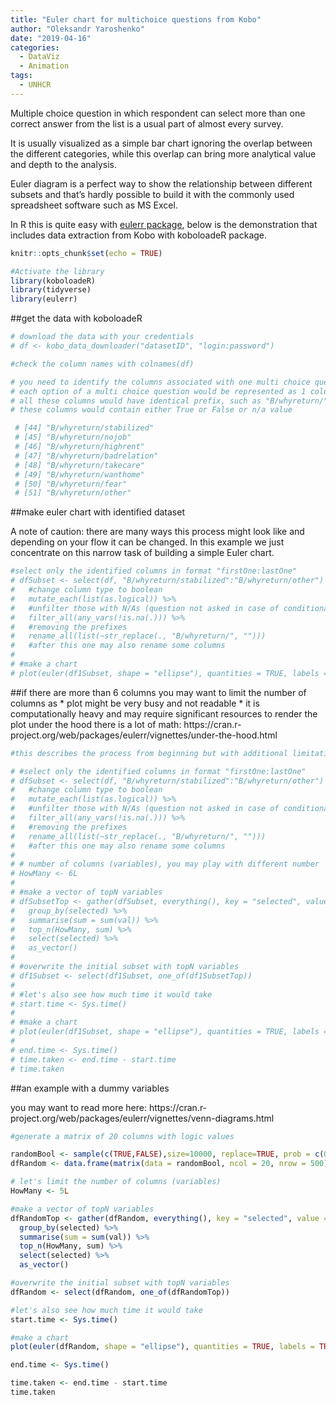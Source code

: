 ```yaml
---
title: "Euler chart for multichoice questions from Kobo"
author: "Oleksandr Yaroshenko"
date: "2019-04-16"
categories:
  - DataViz
  - Animation
tags:
  - UNHCR
---
```




Multiple choice question in which respondent can select more than one correct answer from the list is a usual part of almost every survey.

It is usually visualized as a simple bar chart ignoring the overlap between the different categories, while this overlap can bring more analytical value and depth to the analysis.

Euler diagram is a perfect way to show the relationship between different subsets and that’s hardly possible to build it with the commonly used spreadsheet software such as MS Excel. 


In R this is quite easy with [eulerr package](https://cran.r-project.org/web/packages/eulerr/vignettes/venn-diagrams.html), below is the demonstration that includes data extraction from Kobo with koboloadeR package.




```r
knitr::opts_chunk$set(echo = TRUE)

#Activate the library
library(koboloadeR)
library(tidyverse)
library(eulerr)
```

##get the data with koboloadeR

```r
# download the data with your credentials
# df <- kobo_data_downloader("datasetID", "login:password")

#check the column names with colnames(df)

# you need to identify the columns associated with one multi choice question
# each option of a multi choice question would be represented as 1 column, 
# all these columns would have identical prefix, such as "B/whyreturn/" in the example below.
# these columns would contain either True or False or n/a value

 # [44] "B/whyreturn/stabilized"                                           
 # [45] "B/whyreturn/nojob"                                                
 # [46] "B/whyreturn/highrent"                                             
 # [47] "B/whyreturn/badrelation"                                          
 # [48] "B/whyreturn/takecare"                                             
 # [49] "B/whyreturn/wanthome"                                             
 # [50] "B/whyreturn/fear"                                                 
 # [51] "B/whyreturn/other"

```

##make euler chart with identified dataset

A note of caution: there are many ways this process might look like and depending on your flow it can be changed.
In this example we just concentrate on this narrow task of building a simple Euler chart.


```r
#select only the identified columns in format "firstOne:lastOne"
# dfSubset <- select(df, "B/whyreturn/stabilized":"B/whyreturn/other") %>% 
#   #change column type to boolean
#   mutate_each(list(as.logical)) %>%
#   #unfilter those with N/As (question not asked in case of conditional flow)
#   filter_all(any_vars(!is.na(.))) %>%
#   #removing the prefixes
#   rename_all(list(~str_replace(., "B/whyreturn/", "")))
#   #after this one may also rename some columns
# 
# #make a chart
# plot(euler(df1Subset, shape = "ellipse"), quantities = TRUE, labels = TRUE, legend = TRUE, main = "here be the title")

```

##if there are more than 6 columns
you may want to limit the number of columns as
* plot might be very busy and not readable
* it is computationally heavy and may require significant resources to render the plot
under the hood there is a lot of math:
https://cran.r-project.org/web/packages/eulerr/vignettes/under-the-hood.html 

```r
#this describes the process from beginning but with additional limitation on the number of columns

# #select only the identified columns in format "firstOne:lastOne"
# dfSubset <- select(df, "B/whyreturn/stabilized":"B/whyreturn/other") %>% 
#   #change column type to boolean
#   mutate_each(list(as.logical)) %>%
#   #unfilter those with N/As (question not asked in case of conditional flow)
#   filter_all(any_vars(!is.na(.))) %>%
#   #removing the prefixes
#   rename_all(list(~str_replace(., "B/whyreturn/", "")))
#   #after this one may also rename some columns
# 
# # number of columns (variables), you may play with different number
# HowMany <- 6L
# 
# #make a vector of topN variables
# dfSubsetTop <- gather(dfSubset, everything(), key = "selected", value = "val") %>%
#   group_by(selected) %>%
#   summarise(sum = sum(val)) %>%
#   top_n(HowMany, sum) %>%
#   select(selected) %>%
#   as_vector()
# 
# #overwrite the initial subset with topN variables
# df1Subset <- select(df1Subset, one_of(df1SubsetTop))
# 
# #let's also see how much time it would take
# start.time <- Sys.time()
# 
# #make a chart
# plot(euler(df1Subset, shape = "ellipse"), quantities = TRUE, labels = TRUE, legend = TRUE, main = "here be the title")
# 
# end.time <- Sys.time()
# time.taken <- end.time - start.time
# time.taken

```


##an example with a dummy variables

you may want to read more here:
https://cran.r-project.org/web/packages/eulerr/vignettes/venn-diagrams.html 

```r
#generate a matrix of 20 columns with logic values

randomBool <- sample(c(TRUE,FALSE),size=10000, replace=TRUE, prob = c(0.25, 0.75))
dfRandom <- data.frame(matrix(data = randomBool, ncol = 20, nrow = 500))

# let's limit the number of columns (variables)
HowMany <- 5L

#make a vector of topN variables
dfRandomTop <- gather(dfRandom, everything(), key = "selected", value = "val") %>%
  group_by(selected) %>%
  summarise(sum = sum(val)) %>%
  top_n(HowMany, sum) %>%
  select(selected) %>%
  as_vector()

#overwrite the initial subset with topN variables
dfRandom <- select(dfRandom, one_of(dfRandomTop))

#let's also see how much time it would take
start.time <- Sys.time()

#make a chart
plot(euler(dfRandom, shape = "ellipse"), quantities = TRUE, labels = TRUE, legend = TRUE, main = "here be title")

end.time <- Sys.time()

time.taken <- end.time - start.time
time.taken

```
